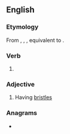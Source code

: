 ==English==

===Etymology===
From {{inh|en|enm|bristled}}, {{m|enm|ibrustled}}, {{m|enm|iburstled}}, equivalent to {{suffix|en|bristle|ed}}.

===Verb===
{{head|en|verb form}}

# {{en-past of|bristle}}

===Adjective===
{{en-adj}}

# Having [[bristle]]s

===Anagrams===
* {{anagrams|en|birdlets|bridlest|driblets|streblid}}